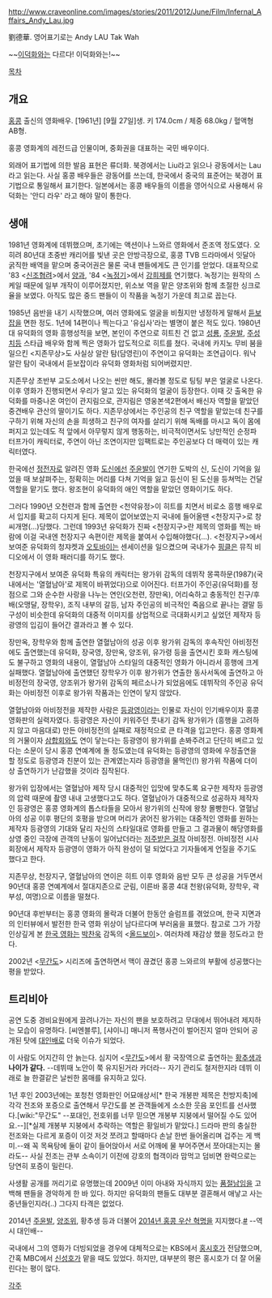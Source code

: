 http://www.craveonline.com/images/stories/2011/2012/June/Film/Infernal_Affairs_Andy_Lau.jpg

劉德華. 영어표기로는 Andy LAU Tak Wah

~~[[이덕화]]와는 다르다! 이덕화와는!~~

[[목차]]
== 개요 ==
[[홍콩]] 출신의 영화배우. [1961년] [9월 27일]생. 키 174.0cm / 체중 68.0kg / 혈액형 AB형.

홍콩 영화계의 레전드급 인물이며, 중화권을 대표하는 국민 배우이다.
 
외래어 표기법에 의한 발음 표현은 류더화. 북경에서는 Liu라고 읽으나 광동에서는 Lau라고 읽는다. 사실 홍콩 배우들은 광동어를 쓰는데, 한국에서 중국의 표준어는 북경어 표기법으로 통일해서 표기한다. 일본에서는 홍콩 배우들의 이름을 영어식으로 사용해서 유덕화는 '안디 라우' 라고 해야 말이 통한다.

== 생애 ==
1981년 영화계에 데뷔했으며, 초기에는 액션이나 느와르 영화에서 준조역 정도였다. 오히려 80년대 초중반 캐리어를 빛낸 곳은 안방극장으로, 홍콩 TVB 드라마에서 잇달아 굵직한 배역을 맡으며 중국어권은 물론 국내 팬들에게도 큰 인기를 얻었다. 대표작으로 '83 <[[신조협려]]>에서 [[양과]], '84 <[[녹정기]]>에서 [[강희제]]를 연기했다. 녹정기는 원작의 스케일 때문에 일부 개작이 이루어졌지만, 위소보 역을 맡은 양조위와 함께 초절한 싱크로율을 보였다. 아직도 많은 중드 팬들이 이 작품을 녹정기 가운데 최고로 꼽는다.

1985년 음반을 내기 시작했으며, 여러 영화에도 얼굴을 비췄지만 냉정하게 말해서 [[듣보잡]]을 면한 정도. 1년에 14편이나 찍는다고 '유십사'라는 별명이 붙은 적도 있다. 1980년대 유덕화의 영화 흥행성적을 보면, 본인이 주연으로 히트친 건 없고 [[성룡]], [[주윤발]], [[주성치]]등 스타급 배우와 함께 찍은 영화가 압도적으로 히트를 쳤다. 국내에 카지노 무비 붐을 일으킨 <지존무상>도 사실상 알란 탐(담영린)이 주연이고 유덕화는 조연급이다. 워낙 알란 탐이 국내에서 듣보잡이라 유덕화 영화처럼 되어버렸지만. 

지존무상 초반부 교도소에서 나오는 씬만 해도, 몰라볼 정도로 팅팅 부은 얼굴로 나온다. 이후 영화가 진행되면서 우리가 알고 있는 유덕화의 얼굴이 등장한다. 이때 갓 출옥한 유덕화를 마중나온 여인이 관지림으로, 관지림은 영웅본색2편에서 배신자 역할을 맡았던 중견배우 관산의 딸이기도 하다. 지존무상에서는 주인공의 친구 역할을 맡았는데 친구를 구하기 위해 자신의 손을 희생하고 친구의 여자를 살리기 위해 독배를 마시고 독이 몸에 퍼지고 있는데도 적 앞에서 아무렇지 않게 행동하는, 비극적이면서도 낭만적인 순정파 터프가이 캐릭터로, 주연이 아닌 조연이지만 임팩트로는 주인공보다 더 매력이 있는 캐릭터였다.

한국에선 [[정전자]]로 알려진 영화 [[도신]]에선 [[주윤발]]이 연기한 도박의 신, 도신이 기억을 잃었을 때 보살펴주는, 정확히는 머리를 다쳐 기억을 잃고 등신이 된 도신을 등쳐먹는 건달 역할을 맡기도 했다. 왕조현이 유덕화의 애인 역할을 맡았던 영화이기도 하다.

그러다 1990년 오천련과 함께 출연한 <천약유정>이 히트를 치면서 비로소 흥행 배우로서 입지를 확고히 다지게 된다. 제목이 없어보였는지 국내에 들어올땐 <천장지구>로 창씨개명(...)당했다. 그런데 1993년 유덕화가 진짜 <천장지구>란 제목의 영화를 찍는 바람에 이걸 국내엔 천장지구 속편이란 제목을 붙여서 수입해야했다(...). <천장지구>에서 보여준 유덕화의 청쟈켓과 [[오토바이]]는 센세이션을 일으켰으며 국내가수 [[핑클]]은 뮤직 비디오에서 이 영화 패러디를 하기도 했다. 

천장지구에서 보여준 유덕화 특유의 캐릭터는 왕가위 감독의 데뷔작 몽콕하문(1987)(국내에서는 '열혈남아'로 제목이 바뀌었다)으로 이어진다. 터프가이 주인공(유덕화)를 정점으로 그와 순수한 사랑을 나누는 연인(오천련, 장만옥), 어리숙하고 충동적인 친구/후배(오맹달, 장학우), 조직 내부의 갈등, 남자 주인공의 비극적인 죽음으로 끝나는 결말 등 구성이 비슷한데 유덕화의 대중적 이미지를 상업적으로 극대화시키고 싶었던 제작자 등광영의 입김이 들어간 결과라고 볼 수 있다.

장만옥, 장학우와 함께 출연한 열혈남아의 성공 이후 왕가위 감독의 후속작인 아비정전에도 출연했는데 유덕화, 장국영, 장만옥, 양조위, 유가령 등을 출연시킨 호화 캐스팅에도 불구하고 영화의 내용이, 열혈남아 스타일의 대중적인 영화가 아니라서 흥행에 크게 실패했다. 열혈남아에 출연했던 장학우가 이후 왕가위가 연출한 동사서독에 출연하고 아비정전의 장국영, 양조위가 왕가위 감독의 페르소나가 되었음에도 데뷔작의 주인공 유덕화는 아비정전 이후로 왕가위 작품과는 인연이 닿지 않았다. 

열혈남아와 아비정전을 제작한 사람은 [[등광영]]이라는 인물로 자신이 인기배우이자 홍콩 영화판의 실력자였다. 등광영은 자신이 키워주던 풋내기 감독 왕가위가 (흥행을 고려하지 않고 마음대로) 만든 아비정전의 실패로 재정적으로 큰 타격을 입고만다. 홍콩 영화계의 거물이자 [[삼합회]]와도 연이 닿는다는 등광영이 왕가위를 손봐주려고 단단히 벼르고 있다는 소문이 당시 홍콩 연예계에 돌 정도였는데 유덕화는 등광영의 영화에 우정출연을 할 정도로 등광영과 친분이 있는 관계였는지라 등광영을 물먹인(!) 왕가위 작품에 더이상 출연하기가 난감했을 것이라 짐작된다. 

왕가위 입장에서는 열혈남아 제작 당시 대중적인 입맛에 맞추도록 요구한 제작자 등광영의 압력 때문에 촬영 내내 고생했다고도 하다. 열혈남아가 대중적으로 성공하자 제작자인 등광영은 홍콩 영화계의 톱스타들을 모아서 왕가위의 신작에 왕창 몰빵한다. 열혈남아의 성공 이후 평단의 호평을 받으며 머리가 굵어진 왕가위는 대중적인 영화를 원하는 제작자 등광영의 기대와 달리 자신의 스타일대로 영화를 만들고 그 결과물이 해당영화를 상영 중인 극장에 관객의 난동이 일어났더라는 [[저주받은 걸작]] 아비정전. 아비정전 시사회장에서 제작자 등광영이 영화가 아직 완성이 덜 되었다고 기자들에게 언질을 주기도 했다고 한다.

지존무상, 천장지구, 열혈남아의 연이은 히트 이후 영화와 음반 모두 큰 성공을 거두면서 90년대 홍콩 연예계에서 절대지존으로 군림, 이른바 홍콩 4대 천왕(유덕화, 장학우, 곽부성, 여명)으로 이름을 떨쳤다.

90년대 후반부터는 홍콩 영화의 몰락과 더불어 한동안 슬럼프를 겪었으며, 한국 지면과의 인터뷰에서 발전한 한국 영화 위상이 남다르다며 부러움을 표했다. 참고로 그가 가장 인상깊게 본 [[한국 영화]]는 [[박찬욱]] 감독의 <[[올드보이]]>. 여러차례 재감상 했을 정도라고 한다. 

2002년 <[[무간도]]> 시리즈에 출연하면서 맥이 끊겼던 홍콩 느와르의 부활에 성공했다는 평을 받았다.

== 트리비아 ==
{{{#!html
<iframe width="560" height="315" src="http://www.youtube.com/embed/0Fpr7T00e2I" frameborder="0" allowfullscreen></iframe>
}}}

공연 도중 경비요원에게 끌려나가는 자신의 팬을 보호하려고 무대에서 뛰어내려 제지하는 모습이 유명하다. [씨엔블루], [샤이니] 매니저 폭행사건이 벌어진지 얼마 안되어 공개된 탓에 [[대인배]]로 더욱 이슈가 되었다.

이 사람도 어지간히 안 늙는다. 심지어 <[[무간도]]>에서 황 국장역으로 출연하는 [[황추생]]과 '''나이가 같다.''' --데뷔때 노안이 쭉 유지된거라 카더라-- 자기 관리도 철저한지라 데뷔 이래로 늘 한결같은 날씬한 몸매를 유지하고 있다.

1년 후인 2003년에는 포청천 영화판인 어묘애상서[* 한국 개봉판 제목은 천방지축]에 각각 전조와 포증으로 출연해서 무간도를 본 관객들에게 소소한 웃음 포인트를 선사했다.[wiki:"무간도" --포대인, 전호위를 너무 믿으면 개봉부 지붕에서 떨어질 수도 있어요.--][*실제 개봉부 지붕에서 추락하는 역할은 황일비가 맡았다.] 드라마 판의 충실한 전조와는 다르게 포증이 이것 저것 쪼려고 할때마다 손날 한번 들어올리며 겁주는 게 백미.--왜 꼭 목욕탕에 둘이 같이 들어앉아서 서로 어깨에 물 부어주면서 쪼아대는지는 몰라도-- 사실 전조는 관부 소속이기 이전에 강호의 협객이라 맘먹고 덤비면 완력으로는 당연히 포증이 밀린다.

사생활 공개를 꺼리기로 유명했는데 2009년 이미 아내와 자식까지 있는 [[품절남]]임을 고백해 팬들을 경악하게 한 바 있다. 하지만 유덕화의 팬들도 대부분 결혼해서 애낳고 사는 중년들인지라(..) 그다지 타격은 없었다.

2014년 [[주윤발]], [[양조위]], 황추생 등과 더불어 [[2014년 홍콩 우산 혁명]]을 지지했다.[http://www.newsen.com/news_view.php?uid=201410311601195410 #] --역시 대인배--

국내에서 그의 영화가 더빙되었을 경우에 대체적으로는 KBS에서 [[홍시호]]가 전담했으며, 간혹 MBC에서 [[신성호]]가 맡을 때도 있었다. 하지만, 대부분의 평은 홍시호가 더 잘 어울린다는 평이 많다.

[[각주]]
